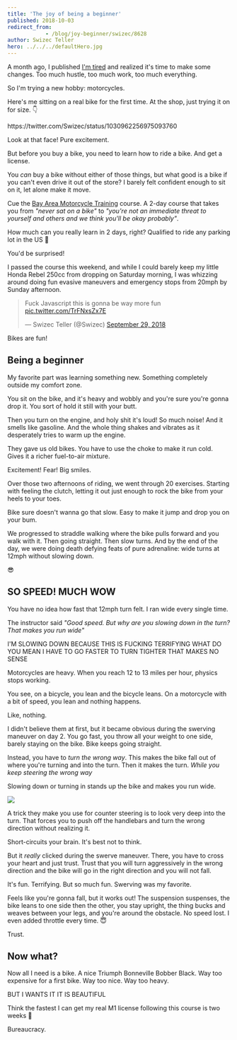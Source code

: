 ```yaml
---
title: 'The joy of being a beginner'
published: 2018-10-03
redirect_from: 
            - /blog/joy-beginner/swizec/8628
author: Swizec Teller
hero: ../../../defaultHero.jpg
---
```

A month ago, I published [I'm tired](https://swizec.com/blog/tired-poem/swizec/8560) and realized it's time to make some changes. Too much hustle, too much work, too much everything.



So I'm trying a new hobby: motorcycles.



Here's me sitting on a real bike for the first time. At the shop, just trying it on for size. 👇



https&#x3A;//twitter.com/Swizec/status/1030962256975093760



Look at that face! Pure excitement.



But before you buy a bike, you need to learn how to ride a bike. And get a license.



You _can_ buy a bike without either of those things, but what good is a bike if you can't even drive it out of the store? I barely felt confident enough to sit on it, let alone make it move.



Cue the [Bay Area Motorcycle Training](http://motorcycleschool.com/) course. A 2-day course that takes you from _"never sat on a bike"_ to _"you're not an immediate threat to yourself and others and we think you'll be okay probably"_.



How much can you really learn in 2 days, right? Qualified to ride any parking lot in the US 🤘



You'd be surprised!



I passed the course this weekend, and while I could barely keep my little Honda Rebel 250cc from dropping on Saturday morning, I was whizzing around doing fun evasive maneuvers and emergency stops from 20mph by Sunday afternoon.



> Fuck Javascript this is gonna be way more fun [pic.twitter.com/TrFNxsZx7E](https://t.co/TrFNxsZx7E)
>
> — Swizec Teller (@Swizec) [September 29, 2018](https://twitter.com/Swizec/status/1046109347061927936?ref_src=twsrc%5Etfw)





Bikes are fun!



## Being a beginner



My favorite part was learning something new. Something completely outside my comfort zone.



You sit on the bike, and it's heavy and wobbly and you're sure you're gonna drop it. You sort of hold it still with your butt.



Then you turn on the engine, and holy shit it's loud! So much noise! And it smells like gasoline. And the whole thing shakes and vibrates as it desperately tries to warm up the engine.



They gave us old bikes. You have to use the choke to make it run cold. Gives it a richer fuel-to-air mixture.



Excitement! Fear! Big smiles.



Over those two afternoons of riding, we went through 20 exercises. Starting with feeling the clutch, letting it out just enough to rock the bike from your heels to your toes.



Bike sure doesn't wanna go that slow. Easy to make it jump and drop you on your bum.



We progressed to straddle walking where the bike pulls forward and you walk with it. Then going straight. Then slow turns. And by the end of the day, we were doing death defying feats of pure adrenaline: wide turns at 12mph without slowing down.



😎



## SO SPEED! MUCH WOW



You have no idea how fast that 12mph turn felt. I ran wide every single time.



The instructor said _"Good speed. But why are you slowing down in the turn? That makes you run wide"_



I'M SLOWING DOWN BECAUSE THIS IS FUCKING TERRIFYING WHAT DO YOU MEAN I HAVE TO GO FASTER TO TURN TIGHTER THAT MAKES NO SENSE



Motorcycles are heavy. When you reach 12 to 13 miles per hour, physics stops working.



You see, on a bicycle, you lean and the bicycle leans. On a motorcycle with a bit of speed, you lean and nothing happens.



Like, nothing.



I didn't believe them at first, but it became obvious during the swerving maneuver on day 2. You go fast, you throw all your weight to one side, barely staying on the bike. Bike keeps going straight.



Instead, you have to _turn the wrong way_. This makes the bike fall out of where you're turning and into the turn. Then it makes the turn. _While you keep steering the wrong way_



Slowing down or turning in stands up the bike and makes you run wide.

![](./img/media-26ufdipQqU2lhNA4g-giphy.gif)

A trick they make you use for counter steering is to look very deep into the turn. That forces you to push off the handlebars and turn the wrong direction without realizing it.



Short-circuits your brain. It's best not to think.



But it _really_ clicked during the swerve maneuver. There, you have to cross your heart and just trust. Trust that you will turn aggressively in the wrong direction and the bike will go in the right direction and you will not fall.



It's fun. Terrifying. But so much fun. Swerving was my favorite.



Feels like you're gonna fall, but it works out! The suspension suspenses, the bike leans to one side then the other, you stay upright, the thing bucks and weaves between your legs, and you're around the obstacle. No speed lost. I even added throttle every time. 😇



Trust.



## Now what?



Now all I need is a bike. A nice Triumph Bonneville Bobber Black. Way too expensive for a first bike. Way too nice. Way too heavy.



BUT I WANTS IT IT IS BEAUTIFUL



Think the fastest I can get my real M1 license following this course is two weeks 🤔



Bureaucracy.